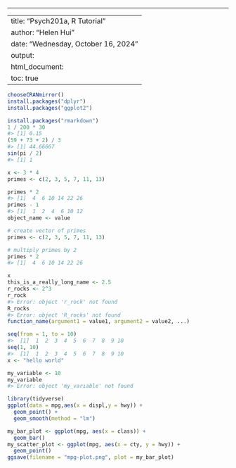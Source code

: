 ------------------------------------------------------------------------

---
title: "Psych201a, R Tutorial"
author: "Helen Hui"
date: "Wednesday, October 16, 2024"
output:
  html_document:
    toc: true
---

```r
chooseCRANmirror()
install.packages("dplyr")
install.packages("ggplot2")
```

```r
install.packages("rmarkdown")
1 / 200 * 30
#> [1] 0.15
(59 + 73 + 2) / 3
#> [1] 44.66667
sin(pi / 2)
#> [1] 1
```

```r
x <- 3 * 4
primes <- c(2, 3, 5, 7, 11, 13)
```

```r
primes * 2
#> [1]  4  6 10 14 22 26
primes - 1
#> [1]  1  2  4  6 10 12
object_name <- value
```

```r
# create vector of primes
primes <- c(2, 3, 5, 7, 11, 13)

# multiply primes by 2
primes * 2
#> [1]  4  6 10 14 22 26
```

```r
x 
this_is_a_really_long_name <- 2.5
r_rocks <- 2^3
r_rock
#> Error: object 'r_rock' not found
R_rocks
#> Error: object 'R_rocks' not found
function_name(argument1 = value1, argument2 = value2, ...)
```

```r
seq(from = 1, to = 10)
#>  [1]  1  2  3  4  5  6  7  8  9 10
seq(1, 10)
#>  [1]  1  2  3  4  5  6  7  8  9 10
x <- "hello world"
```

```r
my_variable <- 10
my_variable
#> Error: object 'my_varıable' not found
```

```r
library(tidyverse)
ggplot(data = mpg,aes(x = displ,y = hwy)) + 
  geom_point() +
  geom_smooth(method = "lm")
```

```r
my_bar_plot <- ggplot(mpg, aes(x = class)) +
  geom_bar()
my_scatter_plot <- ggplot(mpg, aes(x = cty, y = hwy)) +
  geom_point()
ggsave(filename = "mpg-plot.png", plot = my_bar_plot)
```
